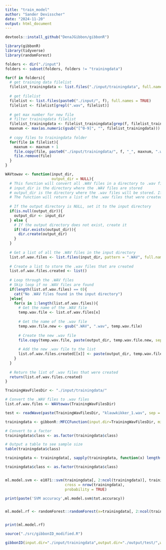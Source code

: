 ```yaml
---
title: "train_model"
author: "Sander Devisscher"
date: "2024-11-20"
output: html_document
---
```


```r
devtools::install_github("DenaJGibbon/gibbonR")
```

```r
library(gibbonR)
library(tidyverse)
library(randomForest)
```

```r
folders <- dir("./input")
folders <- subset(folders, folders != "trainingdata")

for(f in folders){
  # get training data filelist
  filelist_trainingdata <- list.files("./input/trainingdata", full.names = TRUE)
  
  # get filelist
  filelist <- list.files(paste0("./input/", f), full.names = TRUE)
  filelist <- filelist[grepl(".wav", filelist)]
  
  # get max number for new file
  # filter trainingdata filelist
  filelist_trainingdata <- filelist_trainingdata[grep(f, filelist_trainingdata)]
  maxnum <- max(as.numeric(gsub("[^0-9]", "", filelist_trainingdata)))
  
  # copy files to trainingdata folder
  for(file in filelist){
    maxnum <- maxnum + 1
    file.copy(file, paste0("./input/trainingdata/", f, "_", maxnum, ".wav"))
    file.remove(file)
  }
}
```

```r
WAVtowav <- function(input_dir, 
                     output_dir = NULL){
  # This function will convert all .WAV files in a directory to .wav files
  # input_dir is the directory where the .WAV files are stored
  # output_dir is the directory where the .wav files will be stored. If NULL, the .wav files will be stored in the input directory
  # The function will return a list of the .wav files that were created
  
  # If the output directory is NULL, set it to the input directory
  if(is.null(output_dir)){
    output_dir <- input_dir
  } else {
    # If the output directory does not exist, create it
    if(!dir.exists(output_dir)){
      dir.create(output_dir)
    }
  }
  
  # Get a list of all the .WAV files in the input directory
  list.of.wav.files <- list.files(input_dir, pattern = ".WAV", full.names = T)
  
  # Create a list to store the .wav files that are created
  list.of.wav.files.created <- list()
  
  # Loop through the .WAV files
  # Skip loop if no .WAV files are found
  if(length(list.of.wav.files) == 0){
    cat("No .WAV files found in the input directory")
  }else{
    for(x in 1:length(list.of.wav.files)){
      # Get the name of the .WAV file
      temp.wav.file <- list.of.wav.files[x]
      
      # Get the name of the .wav file
      temp.wav.file.new <- gsub(".WAV", ".wav", temp.wav.file)
      
      # Create the new .wav file
      file.copy(temp.wav.file, paste(output_dir, temp.wav.file.new, sep = "/"))
      
      # Add the new .wav file to the list
      list.of.wav.files.created[[x]] <- paste(output_dir, temp.wav.file.new, sep = "/")
    }
  }
  
  # Return the list of .wav files that were created
  return(list.of.wav.files.created)
}

```

```r
TrainingWavFilesDir <- "./input/trainingdata/"

# Convert the .WAV files to .wav files
list.of.wav.files <- WAVtowav(TrainingWavFilesDir)
```

```r
test <- readWave(paste(TrainingWavFilesDir, "klauwkikker_1.wav", sep = ""))
```

```r
trainingdata <- gibbonR::MFCCFunction(input.dir=TrainingWavFilesDir, min.freq = 400, max.freq = 1600,win.avg="standard")

# Convert to a factor
trainingdata$class <- as.factor(trainingdata$class)

# Output a table to see sample size
table(trainingdata$class)
```

```r
trainingdata <- trainingdata[, sapply(trainingdata, function(x) length(unique(x)) > 1)]
```

```r
trainingdata$class <- as.factor(trainingdata$class)


ml.model.svm <- e1071::svm(trainingdata[, 2:ncol(trainingdata)], trainingdata$class, kernel = "radial", 
                           cross = nrow(trainingdata),
                           probability = TRUE)

print(paste('SVM accuracy',ml.model.svm$tot.accuracy))


ml.model.rf <- randomForest::randomForest(x=trainingdata[, 2:ncol(trainingdata)], y = trainingdata$class)


print(ml.model.rf)
```

```r
source("./src/gibbonID_modified.R")

gibbonID(input.dir="./input/trainingdata",output.dir="./output/test/",win.avg='standard',add.spectrograms=TRUE,min.freq=400,max.freq=1600,class='no.clustering')
```

